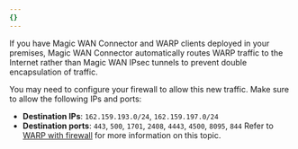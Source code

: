 ```yaml
---
{}
---
```


If you have Magic WAN Connector and WARP clients deployed in your premises, Magic WAN Connector automatically routes WARP traffic to the Internet rather than Magic WAN IPsec tunnels to prevent double encapsulation of traffic.

You may need to configure your firewall to allow this new traffic. Make sure to allow the following IPs and ports:

- **Destination IPs**: `162.159.193.0/24`, `162.159.197.0/24`
- **Destination ports**: `443`, `500`, `1701`, `2408`, `4443`, `4500`, `8095`, `844`
Refer to [WARP with firewall](/cloudflare-one/connections/connect-devices/warp/deployment/firewall/) for more information on this topic.
